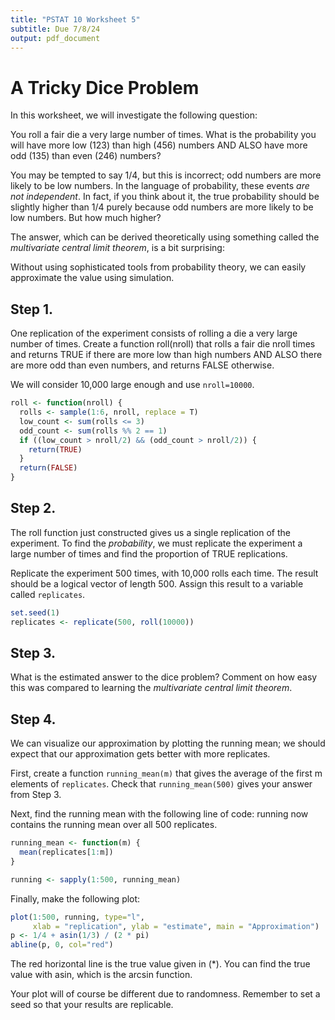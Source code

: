 ```yaml
---
title: "PSTAT 10 Worksheet 5"
subtitle: Due 7/8/24
output: pdf_document
---
```


# A Tricky Dice Problem

In this worksheet, we will investigate the following question:

You roll a fair die a very large number of times. What is the probability you will have more low (123) than high (456) numbers AND ALSO have more odd (135) than even (246) numbers?

You may be tempted to say 1/4, but this is incorrect; odd numbers are more likely to be low numbers. In the language of probability, these events _are not independent_. In fact, if you think about it, the true probability should be slightly higher than 1/4 purely because odd numbers are more likely to be low numbers. But how much higher?

The answer, which can be derived theoretically using something called the _multivariate central limit theorem_, is a bit surprising:

\begin{equation}
p = \frac{1}{4} + \frac{\arcsin\left(\frac{1}{3}\right)}{2\pi} \tag{$\ast$}
\end{equation}

Without using sophisticated tools from probability theory, we can easily approximate the value using simulation.

## Step 1.

One replication of the experiment consists of rolling a die a very large number of times. Create a function roll(nroll) that rolls a fair die nroll times and returns TRUE if there are more low than high numbers AND ALSO there are more odd than even numbers, and returns FALSE otherwise.

We will consider 10,000 large enough and use `nroll=10000`.

```r
roll <- function(nroll) {
  rolls <- sample(1:6, nroll, replace = T)
  low_count <- sum(rolls <= 3)
  odd_count <- sum(rolls %% 2 == 1)
  if ((low_count > nroll/2) && (odd_count > nroll/2)) {
    return(TRUE)
  }
  return(FALSE)
}
```


## Step 2.
The roll function just constructed gives us a single replication of the experiment. To find the _probability_, we must replicate the experiment a large number of times and find the proportion of TRUE replications.

Replicate the experiment 500 times, with 10,000 rolls each time. The result should be a logical vector of length 500. Assign this result to a variable called `replicates`.

```r
set.seed(1)
replicates <- replicate(500, roll(10000))
```


## Step 3.

What is the estimated answer to the dice problem? Comment on how easy this was compared to learning the _multivariate central limit theorem_.

## Step 4.

We can visualize our approximation by plotting the running mean; we should expect that our approximation gets better with more replicates.

First, create a function `running_mean(m)` that gives the average of the first m elements of `replicates`. Check that `running_mean(500)` gives your answer from Step 3.

Next, find the running mean with the following line of code:
running now contains the running mean over all 500 replicates. 

```r
running_mean <- function(m) {
  mean(replicates[1:m])
}
```


```r
running <- sapply(1:500, running_mean)
```


Finally, make the following plot:

```r
plot(1:500, running, type="l",
     xlab = "replication", ylab = "estimate", main = "Approximation")
p <- 1/4 + asin(1/3) / (2 * pi)
abline(p, 0, col="red")
```

The red horizontal line is the true value given in ($\ast$). You can find the true value with asin, which is the arcsin function.

Your plot will of course be different due to randomness. Remember to set a seed so that your results are replicable.
     